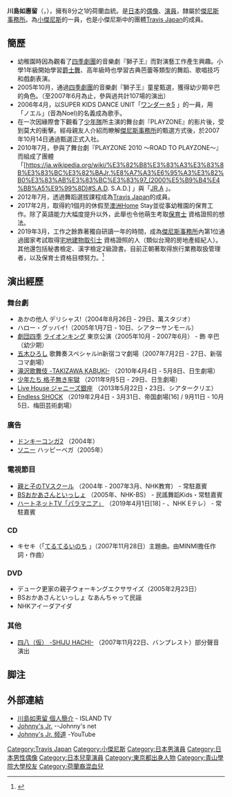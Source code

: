 {{External links|time=2020-09-18T10:46:49+00:00}}
{{藝人
| 姓名 = 川島如惠留
| 類型 = 男藝人
| 圖片 = 
| 圖片尺寸 = 
| 圖片簡介 = 
| 外文名 = {{lang|ja|川島 如恵留}}
| 外文 = ja
| 羅馬拼音 = Kawashima Noel
| 暱稱 = {{lang|ja|のえさん}} （NoeSan）
| 國籍 = {{JPN}}
| 出生日期 = {{birth_date_and_age|1994|11|22}}<ref>{{Cite web|title=川島如恵留 プロフィール|url=https://j-island.net/artist/person/id/19|access-date=2021-08-02|work=ISLAND TV|language=ja|archive-date=2021-01-28|archive-url=https://web.archive.org/web/20210128020046/https://j-island.net/artist/person/id/19|dead-url=no}}</ref>
| 出生地點 = {{JPN}}[[東京都|東京都]]
| 逝世日期 = 
| 逝世地點 = 
| 教育程度 = [[青山學院大學|青山學院大學]] 綜合文化政策學部
| 職業 = [[演員|演員]]、[[日本偶像|偶像]]、[[藝人|藝人]]
| 母校 = 
| 宗教信仰 = 
| 配偶 = 
| 兒女 = 
| 父母 = 
| 親屬 = 
| 音樂類型 = [[J-POP|J-POP]]
| 出道日期 = 
| 出道作 = 
| 代表作 = 音樂劇[https://ja.wikipedia.org/wiki/%E3%83%A9%E3%82%A4%E3%82%AA%E3%83%B3%E3%83%BB%E3%82%AD%E3%83%B3%E3%82%B0#%E3%83%9F%E3%83%A5%E3%83%BC%E3%82%B8%E3%82%AB%E3%83%AB 獅子王]
| 活躍年代 = 2007年10月14日至今
| 相關團體 = [[Travis_Japan|Travis Japan]]
| 經紀公司 = [[傑尼斯事務所|傑尼斯事務所]]
| 網站 = [https://j-island.net/artist/person/id/19 ISLAND TV－川島如惠留]
| IMDb =
}}
{{japanese|japanese=川島 如恵留|kana=かわしま のえる|romaji=Kawashima Noel}}


'''川島如惠留'''（{{Jpn|hg=かわしま のえる|rm=Kawashima Noel|j=川島 如恵留}}，{{bd|1994年|11月22日|catIdx=Kawashima Noel}}），擁有8分之1的荷蘭血統。是[[日本|日本]]的[[日本偶像|偶像]]、[[演員|演員]]，隸屬於[[傑尼斯事務所|傑尼斯事務所]]。為[[小傑尼斯|小傑尼斯]]的一員，也是小傑尼斯中的團體[[Travis_Japan|Travis Japan]]的成員。

== 簡歷 ==

* 幼稚園時因為觀看了[[四季剧团|四季劇團]]的音樂劇『獅子王』而對演藝工作產生興趣。小學1年級開始學習[[爵士舞|爵士舞]]、高年級時也學習古典芭蕾等類型的舞蹈、歌唱技巧和戲劇表演。<br />
* 2005年10月，通過[[四季剧团|四季劇團]]的音樂劇『獅子王』童星甄選，獲得幼少期辛巴的角色。（至2007年6月為止，參與過共計107場的演出）<br />
* 2006年4月，以SUPER KIDS DANCE UNIT「[https://ja.wikipedia.org/wiki/%E3%83%AF%E3%83%B3%E3%83%80%E3%83%BC%E2%98%865 ワンダー☆5] {{Wayback|url=https://ja.wikipedia.org/wiki/%E3%83%AF%E3%83%B3%E3%83%80%E3%83%BC%E2%98%865 |date=20151010145302 }}」的一員，用「ノエル」(音為Noel)的名義成為歌手。<br />
* 在一次因緣際會下觀看了[[少年隊|少年隊]]所主演的舞台劇『PLAYZONE』的影片後，受到莫大的衝擊。經母親友人介紹而瞭解[[傑尼斯事務所|傑尼斯事務所]]的甄選方式後，於2007年10月14日通過甄選正式入社。<br />
* 2010年7月，參與了舞台劇『PLAYZONE 2010 ～ROAD TO PLAYZONE～』而組成了團體「[https://ja.wikipedia.org/wiki/%E3%82%B8%E3%83%A3%E3%83%8B%E3%83%BC%E3%82%BAJr.%E8%A7%A3%E6%95%A3%E3%82%B0%E3%83%AB%E3%83%BC%E3%83%97_(2000%E5%B9%B4%E4%BB%A5%E9%99%8D)#S.A.D. S.A.D.] {{Wayback|url=https://ja.wikipedia.org/wiki/%E3%82%B8%E3%83%A3%E3%83%8B%E3%83%BC%E3%82%BAJr.%E8%A7%A3%E6%95%A3%E3%82%B0%E3%83%AB%E3%83%BC%E3%83%97_(2000%E5%B9%B4%E4%BB%A5%E9%99%8D)#S.A.D. |date=20210212113707 }}」與「[https://ja.wikipedia.org/wiki/%E3%82%B8%E3%83%A3%E3%83%8B%E3%83%BC%E3%82%BAJr.%E8%A7%A3%E6%95%A3%E3%82%B0%E3%83%AB%E3%83%BC%E3%83%97_(2000%E5%B9%B4%E4%BB%A5%E9%99%8D)#JR.A JR.A] {{Wayback|url=https://ja.wikipedia.org/wiki/%E3%82%B8%E3%83%A3%E3%83%8B%E3%83%BC%E3%82%BAJr.%E8%A7%A3%E6%95%A3%E3%82%B0%E3%83%AB%E3%83%BC%E3%83%97_(2000%E5%B9%B4%E4%BB%A5%E9%99%8D)#JR.A |date=20210212113707 }}」。<br />
* 2012年7月，透過舞蹈選拔課程成為[[Travis_Japan|Travis Japan]]的成員。<br />
* 2017年2月，取得約1個月的休假至[[澳洲|澳洲]]Home Stay並從事幼稚園的保育工作。除了英語能力大幅度提升以外，此舉也令他萌生考取[https://ja.wikipedia.org/wiki/%E4%BF%9D%E8%82%B2%E5%A3%AB 保育士] {{Wayback|url=https://ja.wikipedia.org/wiki/%E4%BF%9D%E8%82%B2%E5%A3%AB |date=20201103074130 }}資格證照的想法。<br />
* 2019年3月，工作之餘靠著獨自研讀一年的時間，成為[[傑尼斯事務所|傑尼斯事務所]]內第1位通過國家考試取得[https://ja.wikipedia.org/wiki/%E5%AE%85%E5%9C%B0%E5%BB%BA%E7%89%A9%E5%8F%96%E5%BC%95%E5%A3%AB 宅地建物取引士] {{Wayback|url=https://ja.wikipedia.org/wiki/%E5%AE%85%E5%9C%B0%E5%BB%BA%E7%89%A9%E5%8F%96%E5%BC%95%E5%A3%AB |date=20201106214855 }}資格證照的人（類似台灣的房地產經紀人）。其他還包括秘書檢定、漢字檢定2級證書。目前正朝著取得旅行業務取扱管理者，以及保育士資格目標努力。<ref>{{Cite news| title = 「Travis　Japan」川島如恵留　宅建を取ったワケ「戦略的にガツガツいかないと」| newspaper = Sponichi Annex| date = 2021-04-15| url = https://www.sponichi.co.jp/entertainment/news/2021/04/15/kiji/20210415s00041000421000c.html| accessdate = 2022-01-08| language = ja| archive-date = 2022-01-07| archive-url = https://web.archive.org/web/20220107211332/https://www.sponichi.co.jp/entertainment/news/2021/04/15/kiji/20210415s00041000421000c.html| dead-url = no}}</ref>

== 演出經歷 ==

=== 舞台劇 ===

* あかの他人 デリシャス!（2004年8月26日 - 29日、萬スタジオ）
* ハロー・グッバイ!（2005年1月7日 - 10日、シアターサンモール）
* [https://ja.wikipedia.org/wiki/%E5%8A%87%E5%9B%A3%E5%9B%9B%E5%AD%A3 劇団四季] {{Wayback|url=https://ja.wikipedia.org/wiki/%E5%8A%87%E5%9B%A3%E5%9B%9B%E5%AD%A3 |date=20201204093548 }} [https://ja.wikipedia.org/wiki/%E3%83%A9%E3%82%A4%E3%82%AA%E3%83%B3%E3%83%BB%E3%82%AD%E3%83%B3%E3%82%B0#%E3%83%9F%E3%83%A5%E3%83%BC%E3%82%B8%E3%82%AB%E3%83%AB ライオンキング] {{Wayback|url=https://ja.wikipedia.org/wiki/%E3%83%A9%E3%82%A4%E3%82%AA%E3%83%B3%E3%83%BB%E3%82%AD%E3%83%B3%E3%82%B0#%E3%83%9F%E3%83%A5%E3%83%BC%E3%82%B8%E3%82%AB%E3%83%AB |date=20210205022938 }} 東京公演（2005年10月 - 2007年6月） - 飾 辛巴（幼少期）
* [https://ja.wikipedia.org/wiki/%E4%BA%94%E6%9C%A8%E3%81%B2%E3%82%8D%E3%81%97 五木ひろし] {{Wayback|url=https://ja.wikipedia.org/wiki/%E4%BA%94%E6%9C%A8%E3%81%B2%E3%82%8D%E3%81%97 |date=20210126115053 }} 歌舞奏スペシャルin新宿コマ劇場（2007年7月2日 - 27日、新宿コマ劇場）
* [https://ja.wikipedia.org/wiki/%E6%BB%9D%E6%B2%A2%E6%BC%94%E8%88%9E%E5%9F%8E#%E6%BB%9D%E6%B2%A2%E6%AD%8C%E8%88%9E%E4%BC%8E_-TAKIZAWA_KABUKI- 滝沢歌舞伎 -TAKIZAWA KABUKI-] {{Wayback|url=https://ja.wikipedia.org/wiki/%E6%BB%9D%E6%B2%A2%E6%BC%94%E8%88%9E%E5%9F%8E#%E6%BB%9D%E6%B2%A2%E6%AD%8C%E8%88%9E%E4%BC%8E_-TAKIZAWA_KABUKI- |date=20200507062809 }}（2010年4月4日 - 5月8日、日生劇場）
* [https://ja.wikipedia.org/wiki/%E5%B0%91%E5%B9%B4%E3%81%9F%E3%81%A1_(%E3%83%9F%E3%83%A5%E3%83%BC%E3%82%B8%E3%82%AB%E3%83%AB)#%E5%B0%91%E5%B9%B4%E3%81%9F%E3%81%A1_%E6%A0%BC%E5%AD%90%E7%84%A1%E3%81%8D%E7%89%A2%E7%8D%84_(2011%E5%B9%B4) 少年たち 格子無き牢獄] {{Wayback|url=https://ja.wikipedia.org/wiki/%E5%B0%91%E5%B9%B4%E3%81%9F%E3%81%A1_(%E3%83%9F%E3%83%A5%E3%83%BC%E3%82%B8%E3%82%AB%E3%83%AB)#%E5%B0%91%E5%B9%B4%E3%81%9F%E3%81%A1_%E6%A0%BC%E5%AD%90%E7%84%A1%E3%81%8D%E7%89%A2%E7%8D%84_(2011%E5%B9%B4) |date=20200515061726 }}（2011年9月5日 - 29日、日生劇場）
* [https://ja.wikipedia.org/wiki/%E3%82%B8%E3%83%A3%E3%83%8B%E3%83%BC%E3%82%BA%E9%8A%80%E5%BA%A7#Live_House_%E3%82%B8%E3%83%A3%E3%83%8B%E3%83%BC%E3%82%BA%E9%8A%80%E5%BA%A7%EF%BC%882013%E5%B9%B4%EF%BC%89 Live House ジャニーズ銀座] {{Wayback|url=https://ja.wikipedia.org/wiki/%E3%82%B8%E3%83%A3%E3%83%8B%E3%83%BC%E3%82%BA%E9%8A%80%E5%BA%A7#Live_House_%E3%82%B8%E3%83%A3%E3%83%8B%E3%83%BC%E3%82%BA%E9%8A%80%E5%BA%A7%EF%BC%882013%E5%B9%B4%EF%BC%89 |date=20211213214056 }}（2013年5月22日・23日、シアタークリエ）
* [https://ja.wikipedia.org/wiki/SHOCK#Endless_SHOCK_2019 Endless SHOCK] {{Wayback|url=https://ja.wikipedia.org/wiki/SHOCK#Endless_SHOCK_2019 |date=20210114010033 }}（2019年2月4日 - 3月31日、帝国劇場[16] / 9月11日 - 10月5日、梅田芸術劇場）

=== 廣告 ===

* [https://ja.wikipedia.org/wiki/%E3%83%89%E3%83%B3%E3%82%AD%E3%83%BC%E3%82%B3%E3%83%B3%E3%82%AC#%E3%83%89%E3%83%B3%E3%82%AD%E3%83%BC%E3%82%B3%E3%83%B3%E3%82%AC2_%E3%83%92%E3%83%83%E3%83%88%E3%82%BD%E3%83%B3%E3%82%B0%E3%83%91%E3%83%AC%E3%83%BC%E3%83%89 ドンキーコンガ2] {{Wayback|url=https://ja.wikipedia.org/wiki/%E3%83%89%E3%83%B3%E3%82%AD%E3%83%BC%E3%82%B3%E3%83%B3%E3%82%AC#%E3%83%89%E3%83%B3%E3%82%AD%E3%83%BC%E3%82%B3%E3%83%B3%E3%82%AC2_%E3%83%92%E3%83%83%E3%83%88%E3%82%BD%E3%83%B3%E3%82%B0%E3%83%91%E3%83%AC%E3%83%BC%E3%83%89 |date=20210122081144 }}（2004年）
* [https://ja.wikipedia.org/wiki/%E3%82%BD%E3%83%8B%E3%83%BC ソニー] {{Wayback|url=https://ja.wikipedia.org/wiki/%E3%82%BD%E3%83%8B%E3%83%BC |date=20210227092718 }} ハッピーベガ（2005年）

=== 電視節目 ===

* [https://ja.wikipedia.org/wiki/%E8%A6%AA%E3%81%A8%E5%AD%90%E3%81%AETV%E3%82%B9%E3%82%AF%E3%83%BC%E3%83%AB 親と子のTVスクール] {{Wayback|url=https://ja.wikipedia.org/wiki/%E8%A6%AA%E3%81%A8%E5%AD%90%E3%81%AETV%E3%82%B9%E3%82%AF%E3%83%BC%E3%83%AB |date=20210113103455 }}（2004年 - 2007年3月、NHK教育） - 常駐嘉賓
* [https://ja.wikipedia.org/wiki/%E3%81%8A%E3%81%8B%E3%81%82%E3%81%95%E3%82%93%E3%81%A8%E3%81%84%E3%81%A3%E3%81%97%E3%82%87 BSおかあさんといっしょ] {{Wayback|url=https://ja.wikipedia.org/wiki/%E3%81%8A%E3%81%8B%E3%81%82%E3%81%95%E3%82%93%E3%81%A8%E3%81%84%E3%81%A3%E3%81%97%E3%82%87 |date=20210206143952 }}（2005年、NHK-BS） - 民謠舞蹈Kids・常駐嘉賓
* [https://ja.wikipedia.org/wiki/%E3%83%8F%E3%83%BC%E3%83%88%E3%83%8D%E3%83%83%E3%83%88TV ハートネットTV「パラマニア」] {{Wayback|url=https://ja.wikipedia.org/wiki/%E3%83%8F%E3%83%BC%E3%83%88%E3%83%8D%E3%83%83%E3%83%88TV |date=20210122002428 }}（2019年4月1日[18] - 、NHK Eテレ） - 常駐嘉賓

=== CD ===

* キセキ（「[https://ja.wikipedia.org/wiki/%E3%81%A6%E3%82%8B%E3%81%A6%E3%82%8B%E3%81%84%E3%81%AE%E3%81%A1 てるてるいのち] {{Wayback|url=https://ja.wikipedia.org/wiki/%E3%81%A6%E3%82%8B%E3%81%A6%E3%82%8B%E3%81%84%E3%81%AE%E3%81%A1 |date=20170712073809 }}」（2007年11月28日）主題曲。由MINMI擔任作詞・作曲）

=== DVD ===

* デューク更家の親子ウォーキングエクササイズ（2005年2月23日）
* BSおかあさんといっしょ なあんちゃって民謡
* NHKアイーダアイダ

=== 其他 ===

* [https://ja.wikipedia.org/wiki/%E5%9B%9B%E5%85%AB%EF%BC%88%E4%BB%AE%EF%BC%89#%E5%A3%B0%E3%81%AE%E5%87%BA%E6%BC%94 四八（仮） -SHIJU HACHI-] {{Wayback|url=https://ja.wikipedia.org/wiki/%E5%9B%9B%E5%85%AB%EF%BC%88%E4%BB%AE%EF%BC%89#%E5%A3%B0%E3%81%AE%E5%87%BA%E6%BC%94 |date=20201210153332 }}（2007年11月22日、バンプレスト）部分聲音演出

== 脚注 ==
{{Reflist}}

== 外部連結 ==
* [https://j-island.net/artist/person/id/19 川島如恵留 個人簡介] {{Wayback|url=https://j-island.net/artist/person/id/19 |date=20210128020046 }}- ISLAND TV
* [https://www.johnnys-net.jp/page?id=artistTop&artist=21 Johnny's Jr.] {{Wayback|url=https://www.johnnys-net.jp/page?id=artistTop&artist=21 |date=20210125021829 }} --Johnny's net
* [https://www.youtube.com/channel/UC1cHlPIE-kqiPvpyYz2O8rQ Johnny's Jr. 频道] {{Wayback|url=https://www.youtube.com/channel/UC1cHlPIE-kqiPvpyYz2O8rQ |date=20200920073834 }}-YouTube


{{小傑尼斯}}
{{Authority control}}
[[Category:Travis_Japan|Category:Travis Japan]]
[[Category:小傑尼斯|Category:小傑尼斯]]
[[Category:日本男演員|Category:日本男演員]]
[[Category:日本男性偶像|Category:日本男性偶像]]
[[Category:日本兒童演員|Category:日本兒童演員]]
[[Category:東京都出身人物|Category:東京都出身人物]]
[[Category:青山學院大學校友|Category:青山學院大學校友]]
[[Category:荷蘭裔混血兒|Category:荷蘭裔混血兒]]